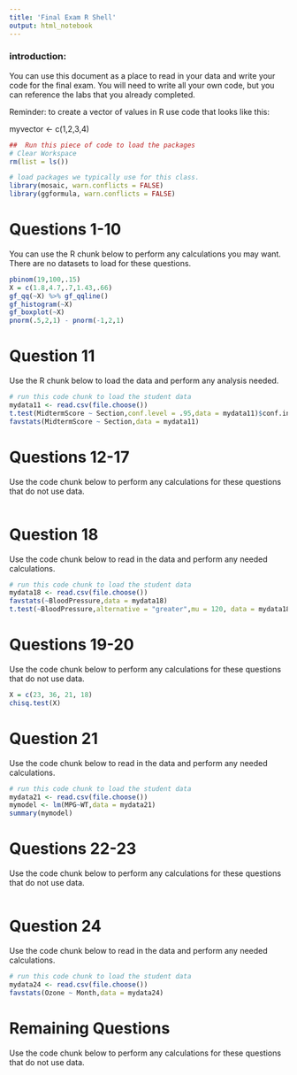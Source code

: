 ```yaml
---
title: 'Final Exam R Shell'
output: html_notebook
---
```



### introduction:

You can use this document as a place to read in your data and write your code for the final exam.  You will need to write all your own code, but you can reference the labs that you already completed.
 
Reminder: to create a vector of values in R use code that looks like this:

myvector <- c(1,2,3,4)


```r
##  Run this piece of code to load the packages 
# Clear Workspace
rm(list = ls()) 

# load packages we typically use for this class.
library(mosaic, warn.conflicts = FALSE) 
library(ggformula, warn.conflicts = FALSE)
```
# Questions 1-10

You can use the R chunk below to perform any calculations you may want.  There are no datasets to load for these questions.

```r
pbinom(19,100,.15)
X = c(1.8,4.7,.7,1.43,.66)
gf_qq(~X) %>% gf_qqline()
gf_histogram(~X)
gf_boxplot(~X)
pnorm(.5,2,1) - pnorm(-1,2,1)
```

# Question 11

Use the R chunk below to load the data and perform any analysis needed.

```r
# run this code chunk to load the student data
mydata11 <- read.csv(file.choose())
t.test(MidtermScore ~ Section,conf.level = .95,data = mydata11)$conf.int
favstats(MidtermScore ~ Section,data = mydata11)
```

# Questions 12-17

Use the code chunk below to perform any calculations for these questions that do not use data.

```r

```

# Question 18

Use the code chunk below to read in the data and perform any needed calculations.

```r
# run this code chunk to load the student data
mydata18 <- read.csv(file.choose())
favstats(~BloodPressure,data = mydata18)
t.test(~BloodPressure,alternative = "greater",mu = 120, data = mydata18)

```

# Questions 19-20

Use the code chunk below to perform any calculations for these questions that do not use data.

```r
X = c(23, 36, 21, 18)
chisq.test(X)
```

# Question 21

Use the code chunk below to read in the data and perform any needed calculations.

```r
# run this code chunk to load the student data
mydata21 <- read.csv(file.choose())
mymodel <- lm(MPG~WT,data = mydata21)
summary(mymodel)
```

# Questions 22-23

Use the code chunk below to perform any calculations for these questions that do not use data.

```r

```

# Question 24

Use the code chunk below to read in the data and perform any needed calculations.

```r
# run this code chunk to load the student data
mydata24 <- read.csv(file.choose())
favstats(Ozone ~ Month,data = mydata24)
```


# Remaining Questions

Use the code chunk below to perform any calculations for these questions that do not use data.

```r

```